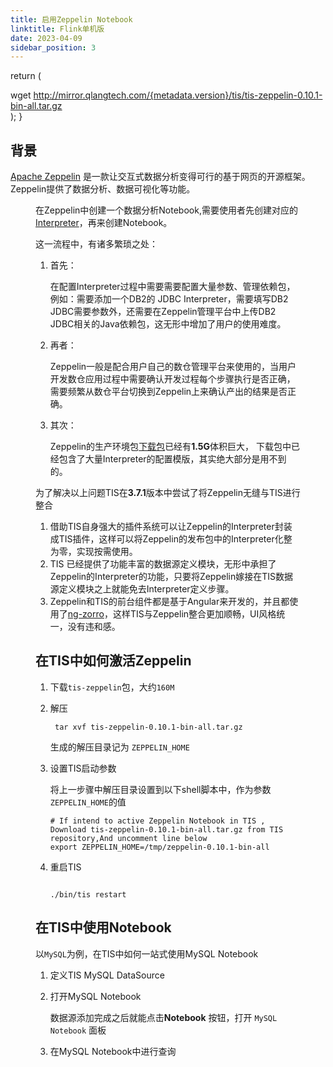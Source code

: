 ```yaml
---
title: 启用Zeppelin Notebook
linktitle: Flink单机版
date: 2023-04-09
sidebar_position: 3
---
```




  return (
    <div>
      <CodeBlock
        language="shell">
       wget http://mirror.qlangtech.com/{metadata.version}/tis/tis-zeppelin-0.10.1-bin-all.tar.gz
      </CodeBlock>
    </div>
  );
}

## 背景

[Apache Zeppelin](https://zeppelin.apache.org/) 是一款让交互式数据分析变得可行的基于网页的开源框架。Zeppelin提供了数据分析、数据可视化等功能。


<Figure img={require('./notebook.png')}/>

在Zeppelin中创建一个数据分析Notebook,需要使用者先创建对应的[Interpreter](https://zeppelin.apache.org/docs/0.10.1/usage/interpreter/overview.html)，再来创建Notebook。

这一流程中，有诸多繁琐之处：

1. 首先：

   在配置Interpreter过程中需要需要配置大量参数、管理依赖包，例如：需要添加一个DB2的 JDBC Interpreter，需要填写DB2 JDBC需要参数外，还需要在Zeppelin管理平台中上传DB2 JDBC相关的Java依赖包，这无形中增加了用户的使用难度。

2. 再者：

   Zeppelin一般是配合用户自己的数仓管理平台来使用的，当用户开发数仓应用过程中需要确认开发过程每个步骤执行是否正确，需要频繁从数仓平台切换到Zeppelin上来确认产出的结果是否正确。

3. 其次：

   Zeppelin的生产环境包[下载包](https://zeppelin.apache.org/download.html)已经有**1.5G**体积巨大， 下载包中已经包含了大量Interpreter的配置模版，其实绝大部分是用不到的。

为了解决以上问题TIS在**3.7.1**版本中尝试了将Zeppelin无缝与TIS进行整合

1. 借助TIS自身强大的插件系统可以让Zeppelin的Interpreter封装成TIS插件，这样可以将Zeppelin的发布包中的Interpreter化整为零，实现按需使用。
2. TIS 已经提供了功能丰富的数据源定义模块，无形中承担了Zeppelin的Interpreter的功能，只要将Zeppelin嫁接在TIS数据源定义模块之上就能免去Interpreter定义步骤。
3. Zeppelin和TIS的前台组件都是基于Angular来开发的，并且都使用了[ng-zorro](https://ng-zorro.gitee.io/docs/introduce/zh)，这样TIS与Zeppelin整合更加顺畅，UI风格统一，没有违和感。

## 在TIS中如何激活Zeppelin

1. 下载`tis-zeppelin`包，大约`160M`

    <VerShell/>

2. 解压
   ``` shell
    tar xvf tis-zeppelin-0.10.1-bin-all.tar.gz
   ```
   生成的解压目录记为 `ZEPPELIN_HOME`

3. 设置TIS启动参数

   将上一步骤中解压目录设置到以下shell脚本中，作为参数`ZEPPELIN_HOME`的值
   ```shell title="{TIS_UBER_HOME}/bin/tis"
   # If intend to active Zeppelin Notebook in TIS , Download tis-zeppelin-0.10.1-bin-all.tar.gz from TIS repository,And uncomment line below
   export ZEPPELIN_HOME=/tmp/zeppelin-0.10.1-bin-all
   ```
4. 重启TIS

   ```shell title="{TIS_UBER_HOME}"

   ./bin/tis restart

   ```

## 在TIS中使用Notebook

  以`MySQL`为例，在TIS中如何一站式使用MySQL Notebook

1. 定义TIS MySQL DataSource

   <Figure img={require('./add_mysql_datasource.png')}/>

2. 打开MySQL Notebook

   数据源添加完成之后就能点击**Notebook** 按钮，打开 `MySQL Notebook` 面板

   <Figure img={require('./click_notebook.png')}/>

3. 在MySQL Notebook中进行查询

   <Figure img={require('./exec_query.png')}/>


